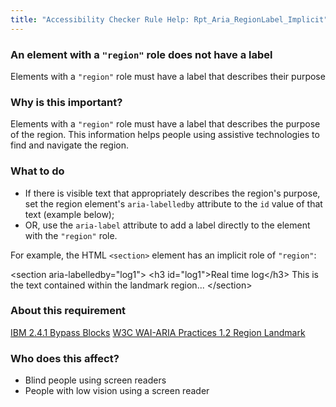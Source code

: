```yaml
---
title: "Accessibility Checker Rule Help: Rpt_Aria_RegionLabel_Implicit"
---
```


<div className="toolHelp">
<Row>
<Column colLg={16} colMd={8} colSm={4} className="toolHead">

### An element with a `"region"` role does not have a label

<div id="locLevel"></div>

Elements with a `"region"` role must have a label that describes their purpose

</Column>
</Row>
<Row>
<Column colLg={11} colMd={5} colSm={4} className="toolMain">

### Why is this important?

Elements with a `"region"` role must have a label that describes the purpose of the region. This information helps people using assistive technologies to find and navigate the region.

<div id="locSnippet"></div>

### What to do

* If there is visible text that appropriately describes the region's purpose, set the region element's `aria-labelledby` attribute to the `id` value of that text (example below);
* OR, use the `aria-label` attribute to add a label directly to the element with the `"region"` role.

For example, the HTML `<section>` element has an implicit role of `"region"`:

<CodeSnippet type="multi" light={true}>&lt;section aria-labelledby="log1"&gt;
	&lt;h3 id="log1"&gt;Real time log&lt;/h3&gt;
	This is the text contained within the landmark region...
&lt;/section&gt;</CodeSnippet>

</Column>
<Column colLg={5} colMd={3} colSm={4} className="toolLeft">

### About this requirement

[IBM 2.4.1 Bypass Blocks](https://www.ibm.com/able/requirements/requirements/#2_4_1)
[W3C WAI-ARIA Practices 1.2 Region Landmark](https://www.w3.org/TR/wai-aria-practices-1.2/examples/landmarks/region.html)

### Who does this affect?

* Blind people using screen readers
* People with low vision using a screen reader

</Column>
</Row>
</div>

